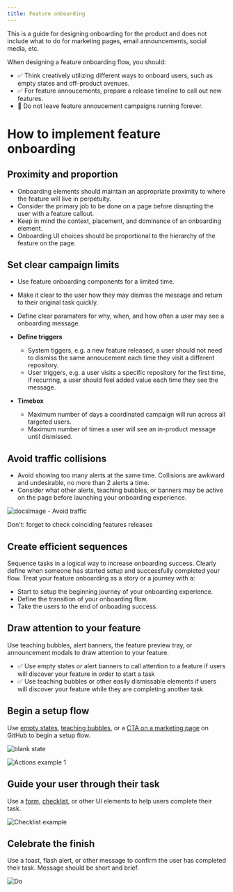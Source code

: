 ```yaml
---
title: Feature onboarding
---
```



This is a guide for designing onboarding for the product and does not include what to do for marketing pages, email announcements, social media, etc.

When designing a feature onboarding flow, you should:

- ✅ Think creatively utilizing different ways to onboard users, such as empty states and off-product avenues.
- ✅ For feature annoucements, prepare a release timeline to call out new features.
- 🚫 Do not leave feature annoucement campaigns running forever.

# How to implement feature onboarding
## Proximity and proportion
- Onboarding elements should maintain an appropriate proximity to where the feature will live in perpetuity.
- Consider the primary job to be done on a page before disrupting the user with a feature callout. 
- Keep in mind the context, placement, and dominance of an onboarding element. 
- Onboarding UI choices should be proportional to the hierarchy of the feature on the page.

## Set clear campaign limits
- Use feature onboarding components for a limited time.
- Make it clear to the user how they may dismiss the message and return to their original task quickly. 
- Define clear paramaters for why, when, and how often a user may see a onboarding message.

- **Define triggers**
  - System tiggers, e.g. a new feature released, a user should not need to dismiss the same annoucement each time they visit a different repository.
  - User triggers, e.g. a user visits a specific repository for the first time, if recurring, a user should feel added value each time they see the message.    
- **Timebox**
  - Maximum number of days a coordinated campaign will run across all targeted users.
  - Maximum number of times a user will see an in-product message until dismissed.

## Avoid traffic collisions
- Avoid showing too many alerts at the same time. Collisions are awkward and undesirable, no more than 2 alerts a time. 
- Consider what other alerts, teaching bubbles, or banners may be active on the page before launching your onboarding experience.

![docsImage -  Avoid traffic](https://user-images.githubusercontent.com/47256527/88720302-7fdea600-d0d9-11ea-9dcb-0b4100114d7f.png)

</Flex>
   <p><Text fontWeight="bold" color="red.5">Don't:</Text> forget to check coinciding features releases</p>
</Flex>

## Create efficient sequences
Sequence tasks in a logical way to increase onboarding success. Clearly define when someone has started setup and successfully completed your flow. Treat your feature onboarding as a story or a journey with a:

- Start to setup the beginning journey of your onboarding experience.
- Define the transition of your onboarding flow.
- Take the users to the end of onboading success. 

## Draw attention to your feature
Use teaching bubbles, alert banners, the feature preview tray, or announcement modals to draw attention to your feature.

- ✅ Use empty states or alert banners to call attention to a feature if users will discover your feature in order to start a task
- ✅ Use teaching bubbles or other easily dismissable elements if users will discover your feature while they are completing another task

## Begin a setup flow
Use [empty states](https://primer.style/design/ui-patterns/empty-states), [teaching bubbles](https://docs.microsoft.com/en-us/javascript/api/office-ui-fabric-react/iteachingbubbleprops?view=office-ui-fabric-react-latest), or a [CTA on a marketing page](https://github.com/features/actions) on GitHub to begin a setup flow.

![blank state](https://user-images.githubusercontent.com/47256527/88720353-97b62a00-d0d9-11ea-93d6-951c9da55d9c.png)

![Actions example 1](https://user-images.githubusercontent.com/47256527/89215079-d4bc6980-d57c-11ea-981b-bc7ea6d07493.png)

## Guide your user through their task
Use a [form](https://primer.style/css/components/forms), [checklist](https://primer.style/css/components/forms), or other UI elements to help users complete their task. 

![Checklist example](https://user-images.githubusercontent.com/47256527/88720479-c7fdc880-d0d9-11ea-9ac1-76b9defafe79.png)

## Celebrate the finish
Use a toast, flash alert, or other message to confirm the user has completed their task. Message should be short and brief.

![Do](https://user-images.githubusercontent.com/47256527/88720500-d3e98a80-d0d9-11ea-8943-43e6e04431b3.png)
